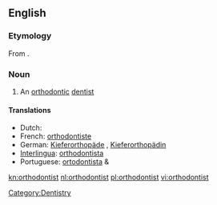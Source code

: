 ==English==

===Etymology===
From {{suffix|orthodontic|ist}}.

===Noun===
{{en-noun}}

# An [[orthodontic]] [[dentist]]

====Translations====
* Dutch: {{t-|nl|orthodontist}}
* French: [[orthodontiste]]
* German: [[Kieferorthopäde]] {{m}}, [[Kieferorthopädin]] {{f}}
* [[Interlingua]]: [[orthodontista]]
* Portuguese: [[ortodontista]] {{m}} & {{f}}

[[Category:Dentistry]]

[[kn:orthodontist]]
[[nl:orthodontist]]
[[pl:orthodontist]]
[[vi:orthodontist]]